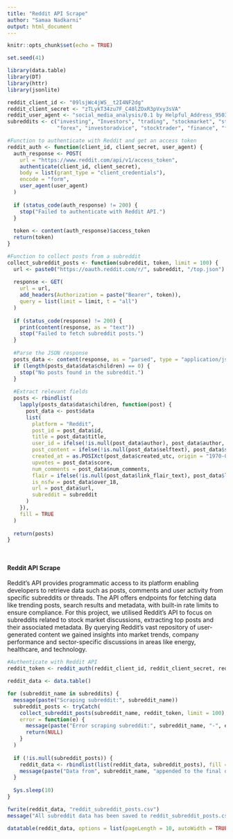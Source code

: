```yaml
---
title: "Reddit API Scrape"
author: "Samaa Nadkarni"
output: html_document
---
```


```r
knitr::opts_chunk$set(echo = TRUE)
```

```r
set.seed(41)
```

```r
library(data.table)
library(DT)
library(httr)
library(jsonlite)
```

```r
reddit_client_id <- "09lsjWc4jWS__t2I4NF2dg"
reddit_client_secret <- "zTLykT34zu7F_C48lZOxR3pVxy3sVA"
reddit_user_agent <- "social_media_analysis/0.1 by Helpful_Address_9503"
subreddits <- c("investing", "Investors", "trading", "stockmarket", "stocks", 
                "forex", "investoradvice", "stocktrader", "finance", "forextrading", "wallstreetbets")
```

```r
#Function to authenticate with Reddit and get an access token
reddit_auth <- function(client_id, client_secret, user_agent) {
  auth_response <- POST(
    url = "https://www.reddit.com/api/v1/access_token",
    authenticate(client_id, client_secret),
    body = list(grant_type = "client_credentials"),
    encode = "form",
    user_agent(user_agent)
  )
  
  if (status_code(auth_response) != 200) {
    stop("Failed to authenticate with Reddit API.")
  }
  
  token <- content(auth_response)$access_token
  return(token)
}

#Function to collect posts from a subreddit
collect_subreddit_posts <- function(subreddit, token, limit = 100) {
  url <- paste0("https://oauth.reddit.com/r/", subreddit, "/top.json")
  
  response <- GET(
    url = url,
    add_headers(Authorization = paste("Bearer", token)),
    query = list(limit = limit, t = "all")  
  )
  
  if (status_code(response) != 200) {
    print(content(response, as = "text"))
    stop("Failed to fetch subreddit posts.")
  }
  
  #Parse the JSON response
  posts_data <- content(response, as = "parsed", type = "application/json")
  if (length(posts_data$data$children) == 0) {
    stop("No posts found in the subreddit.")
  }
  
  #Extract relevant fields 
  posts <- rbindlist(
    lapply(posts_data$data$children, function(post) {
      post_data <- post$data
      list(
        platform = "Reddit",
        post_id = post_data$id,
        title = post_data$title,
        user_id = ifelse(!is.null(post_data$author), post_data$author, NA),
        post_content = ifelse(!is.null(post_data$selftext), post_data$selftext, post_data$title),
        created_at = as.POSIXct(post_data$created_utc, origin = "1970-01-01", tz = "UTC"),
        upvotes = post_data$score,
        num_comments = post_data$num_comments,
        flair = ifelse(!is.null(post_data$link_flair_text), post_data$link_flair_text, NA),
        is_nsfw = post_data$over_18,
        url = post_data$url,
        subreddit = subreddit 
      )
    }),
    fill = TRUE
  )
  
  return(posts)
}

```

```r

```


```r

```

#### Reddit API Scrape

Reddit's API provides programmatic access to its platform enabling developers to retrieve data such as posts, comments and user activity from specific subreddits or threads. The API offers endpoints for fetching data like trending posts, search results and metadata, with built-in rate limits to ensure compliance. For this project, we utilised Reddit's API to focus on subreddits related to stock market discussions, extracting top posts and their associated metadata. By querying Reddit's vast repository of user-generated content we gained insights into market trends, company performance and sector-specific discussions in areas like energy, healthcare, and technology.

```r
#Authenticate with Reddit API
reddit_token <- reddit_auth(reddit_client_id, reddit_client_secret, reddit_user_agent)

```

```r
reddit_data <- data.table()

for (subreddit_name in subreddits) {
  message(paste("Scraping subreddit:", subreddit_name))
  subreddit_posts <- tryCatch(
    collect_subreddit_posts(subreddit_name, reddit_token, limit = 100),
    error = function(e) {
      message(paste("Error scraping subreddit:", subreddit_name, "-", e$message))
      return(NULL)
    }
  )
  
  if (!is.null(subreddit_posts)) {
    reddit_data <- rbindlist(list(reddit_data, subreddit_posts), fill = TRUE)
    message(paste("Data from", subreddit_name, "appended to the final dataframe."))
  }
  
  Sys.sleep(10)  
}

```

```r
fwrite(reddit_data, "reddit_subreddit_posts.csv")
message("All subreddit data has been saved to reddit_subreddit_posts.csv.")

```

```r

datatable(reddit_data, options = list(pageLength = 10, autoWidth = TRUE))

```







